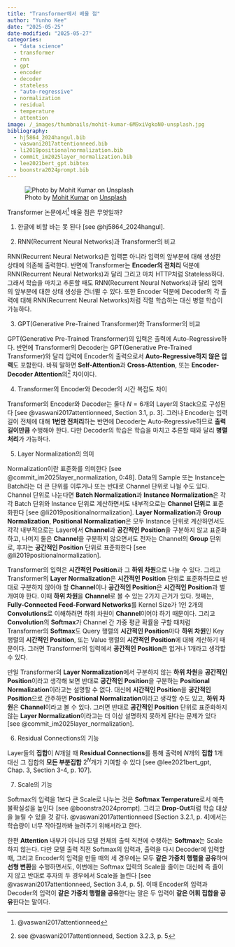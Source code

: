 ```yaml
---
title: "Transformer에서 배울 점"
author: "Yunho Kee"
date: "2025-05-25"
date-modified: "2025-05-27"
categories:
  - "data science"
  - transformer
  - rnn
  - gpt
  - encoder
  - decoder
  - stateless
  - "auto-regressive"
  - normalization
  - residual
  - temperature
  - attention
image: /_images/thumbnails/mohit-kumar-6M9xiVgkoN0-unsplash.jpg
bibliography: 
  - hj5864_2024hangul.bib
  - vaswani2017attentionneed.bib
  - li2019positionalnormalization.bib
  - commit_im2025layer_normalization.bib
  - lee2021bert_gpt.bibtex
  - boonstra2024prompt.bib
---
```


![Photo by <a href="https://unsplash.com/@98mohitkumar?utm_content=creditCopyText&utm_medium=referral&utm_source=unsplash">Mohit Kumar</a> on <a href="https://unsplash.com/photos/aerial-photography-of-buildings-6M9xiVgkoN0?utm_content=creditCopyText&utm_medium=referral&utm_source=unsplash">Unsplash</a>]({{< meta image >}}){fig-alt="A photo of a bird's eye view of a city."}

Transformer 논문에서^[@vaswani2017attentionneed] 배울 점은 무엇일까?

1. 한글에 비할 바는 못 된다 [see @hj5864_2024hangul].

2. RNN(Recurrent Neural Networks)과 Transformer의 비교

  RNN(Recurrent Neural Networks)은 입력뿐 아니라 입력의 앞부분에 대해 생성한 상태에 의존해 출력한다.
  반면에 Transformer는 **Encoder의 전처리** 덕분에 RNN(Recurrent Neural Networks)과 달리 그리고 마치 HTTP처럼 Stateless하다.
  그래서 학습을 마치고 추론할 때도 RNN(Recurrent Neural Networks)과 달리 입력의 앞부분에 대한 상태 생성을 건너뛸 수 있다.
  또한 Encoder 덕분에 Decoder의 각 출력에 대해 RNN(Recurrent Neural Networks)처럼 직렬 학습하는 대신 병렬 학습이 가능하다.

3. GPT(Generative Pre-Trained Transformer)와 Transformer의 비교

  GPT(Generative Pre-Trained Transformer)의 입력은 출력에 Auto-Regressive하다.
  반면에 Transformer의 Decoder는 GPT(Generative Pre-Trained Transformer)와 달리 입력에 Encoder의 출력으로서 **Auto-Regressive하지 않은 입력**도 포함한다.
  바꿔 말하면 **Self-Attention**과 **Cross-Attention**, 또는 **Encoder-Decoder Attention**의^[see @vaswani2017attentionneed, Section 3.2.3, p. 5] 차이이다.
  

4. Transformer의 Encoder와 Decoder의 시간 복잡도 차이

  Transformer의 Encoder와 Decoder는 둘다 $N = 6$개의 Layer의 Stack으로 구성된다 [see @vaswani2017attentionneed, Section 3.1, p. 3].
  그러나 Encoder는 입력 길이 전체에 대해 **1번만 전처리**하는 반면에 Decoder는 Auto-Regressive하므로 **출력 길이만큼** 수행해야 한다.
  다만 Decoder의 학습은 학습을 마치고 추론할 때와 달리 **병렬 처리**가 가능하다.

5. Layer Normalization의 의미

  Normalization이란 표준화를 의미한다 [see @commit_im2025layer_normalization, 0:48]. Data의 Sample 또는 Instance는 Batch라는 더 큰 단위를 이루거나 또는 반대로 Channel 단위로 나뉠 수도 있다. Channel 단위로 나눈다면 **Batch Normalization**과 **Instance Normalization**은 각각 Batch 단위와 Instance 단위로 계산하면서도 내부적으로는 **Channel 단위**로 표준화한다 [see @li2019positionalnormalization]. **Layer Normalization**과 **Group Normalization**, **Positional Normalization**은 모두 Instance 단위로 계산하면서도 각각 내부적으로는 Layer에서 **Channel**과 **공간적인 Position**을 구분하지 않고 표준화하고, 나머지 둘은 **Channel**을 구분하지 않으면서도 전자는 Channel의 **Group** 단위로, 후자는 **공간적인 Position** 단위로 표준화한다 [see @li2019positionalnormalization].
  
  Transformer의 입력은 **시간적인 Position**과 그 **하위 차원**으로 나눌 수 있다. 그리고 Transformer의 **Layer Normalization**은 **시간적인 Position** 단위로 표준화하므로 반대로 구분하지 않아야 할 **Channel**이나 **공간적인 Position**은 **시간적인 Position**과 별개여야 한다. 이때 **하위 차원**을 **Channel**로 볼 수 있는 2가지 근거가 있다. 첫째는, **Fully-Connected Feed-Forward Networks**를 Kernel Size가 1인 2개의 **Convolutions**로 이해하려면 하위 차원이 **Channel**이어야 하기 때문이다. 그리고 **Convolution**의 **Softmax**가 Channel 간 가중 평균 확률을 구할 때처럼 Transformer의 **Softmax**도 Query 행렬의 **시간적인 Position**마다 **하위 차원**인 Key 행렬의 **시간적인 Position**, 또는 Value 행렬의 **시간적인 Position**에 대해 계산하기 때문이다. 그러면 Transformer의 입력에서 **공간적인 Position**은 없거나 1개라고 생각할 수 있다.
  
  만일 Transformer의 **Layer Normalization**에서 구분하지 않는 **하위 차원**을 **공간적인 Position**이라고 생각해 보면 반대로 **공간적인 Position**을 구분하는 **Positional Normalization**이라고는 설명할 수 없다. 대신에 **시간적인 Position**을 **공간적인 Position**으로 간주하면 **Positional Normalization**이라고 생각할 수도 있고, **하위 차원**은 **Channel**이라고 볼 수 있다. 그러면 반대로 **공간적인 Position** 단위로 표준화하지 않는 **Layer Normalization**이라고는 더 이상 설명하지 못하게 된다는 문제가 있다 [see @commit_im2025layer_normalization].

6. Residual Connections의 기능

  Layer들의 **집합**이 $N$개일 때 **Residual Connections**를 통해 출력에 $N$개의 **집합** 1개 대신 그 집합의 **모든 부분집합** $2^N$개가 기여할 수 있다 [see @lee2021bert_gpt, Chap. 3, Section 3-4, p. 107].

7. Scale의 기능

  Softmax의 입력을 1보다 큰 Scale로 나누는 것은 **Softmax Temperature**로서 예측 불확실성을 높인다 [see @boonstra2024prompt].
  그리고 **Drop-Out**처럼 학습 대상을 늘릴 수 있을 것 같다.
  @vaswani2017attentionneed [Section 3.2.1, p. 4]에서는 학습량이 너무 작아질까봐 늘려주기 위해서라고 한다.
  
  한편 **Attention** 내부가 아니라 모델 전체의 출력 직전에 수행하는 **Softmax**는 Scale하지 않는다.
  다만 모델 출력 직전 Softmax의 입력과, 출력을 다시 Decoder에 입력할 때, 그리고 Encoder의 입력을 만들 때의 세 경우에는 모두 **같은 가중치 행렬을 공유**하며 **선형 변환**을 수행하면서도, 이번에는 Softmax 입력의 Scale을 줄이는 대신에 즉 줄이지 않고 반대로 후자의 두 경우에서 Scale을 늘린다 [see @vaswani2017attentionneed, Section 3.4, p. 5].
  이때 Encoder의 입력과 Decoder의 입력이 **같은 가중치 행렬을 공유**한다는 말은 두 입력이 **같은 어휘 집합을 공유**한다는 말이다.
